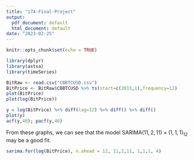 ```yaml
---
title: "174-Final-Project"
output:
  pdf_document: default
  html_document: default
date: "2023-02-25"
---
```


```r
knitr::opts_chunk$set(echo = TRUE)
```

```r
library(dplyr)
library(astsa)
library(timeSeries)
```

```r
BitRaw <- read.csv("CBBTCUSD.csv")
BitPrice <- BitRaw$CBBTCUSD %>% ts(start=c(2015,1),frequency=12)
plot(BitPrice)
plot(log(BitPrice))
```

```r
y = log(BitPrice) %>% diff(lag=12) %>% diff() %>% diff()
plot(y)
acf(y,40); pacf(y,40)
```

From these graphs, we can see that the model $\text{SARIMA}(11,2,11)\times(1,1,1)_{12}$ may be a good fit.

```r
sarima.for(log(BitPrice), n.ahead = 12, 11,2,11, 1,1,1, 4)
```
